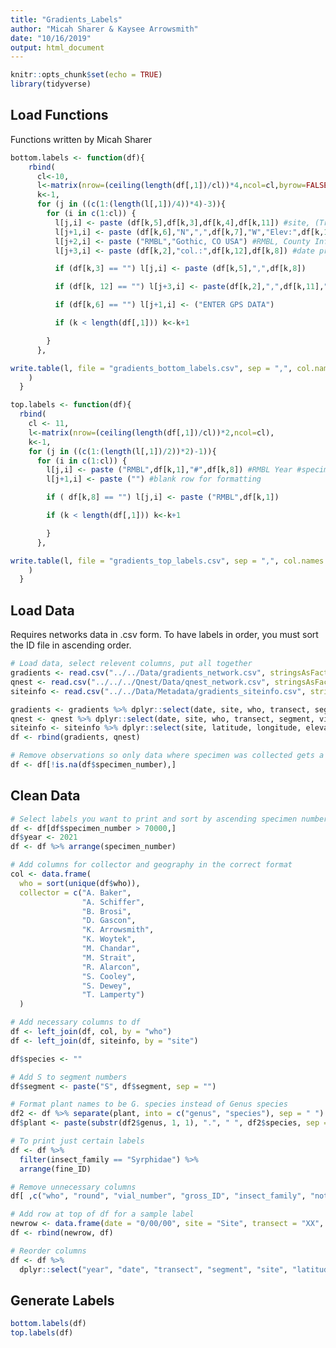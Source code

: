 ```yaml
---
title: "Gradients_Labels"
author: "Micah Sharer & Kaysee Arrowsmith"
date: "10/16/2019"
output: html_document
---
```


```r
knitr::opts_chunk$set(echo = TRUE)
library(tidyverse)
```

## Load Functions

Functions written by Micah Sharer

```r
bottom.labels <- function(df){
    rbind(
      cl<-10,
      l<-matrix(nrow=(ceiling(length(df[,1])/cl))*4,ncol=cl,byrow=FALSE,dimnames=NULL),
      k<-1,
      for (j in ((c(1:(length(l[,1])/4))*4)-3)){
        for (i in c(1:cl)) {
          l[j,i] <- paste (df[k,5],df[k,3],df[k,4],df[k,11]) #site, (Transect Segment), plant
          l[j+1,i] <- paste (df[k,6],"N",",",df[k,7],"W","Elev:",df[k,10],"m") #coordinates, elevation
          l[j+2,i] <- paste ("RMBL","Gothic, CO USA") #RMBL, County Info
          l[j+3,i] <- paste (df[k,2],"col.:",df[k,12],df[k,8]) #date project collector specimen number

          if (df[k,3] == "") l[j,i] <- paste (df[k,5],",",df[k,8])

          if (df[k, 12] == "") l[j+3,i] <- paste(df[k,2],",",df[k,11],",","col.: B. Brosi")

          if (df[k,6] == "") l[j+1,i] <- ("ENTER GPS DATA")

          if (k < length(df[,1])) k<-k+1

        }
      },

write.table(l, file = "gradients_bottom_labels.csv", sep = ",", col.names = F, row.names = F, append=FALSE)
    )
  }

top.labels <- function(df){
  rbind(
    cl <- 11,
    l<-matrix(nrow=(ceiling(length(df[,1])/cl))*2,ncol=cl),
    k<-1,
    for (j in ((c(1:(length(l[,1])/2))*2)-1)){
      for (i in c(1:cl)) {
        l[j,i] <- paste ("RMBL",df[k,1],"#",df[k,8]) #RMBL Year #specimen number
        l[j+1,i] <- paste ("") #blank row for formatting

        if ( df[k,8] == "") l[j,i] <- paste ("RMBL",df[k,1])

        if (k < length(df[,1])) k<-k+1

        }
      },

write.table(l, file = "gradients_top_labels.csv", sep = ",", col.names = F, row.names = F, append=FALSE)
    )
  }
```

## Load Data

Requires networks data in .csv form.
To have labels in order, you must sort the ID file in ascending order.

```r
# Load data, select relevent columns, put all together
gradients <- read.csv("../../Data/gradients_network.csv", stringsAsFactors = F)
qnest <- read.csv("../../../Qnest/Data/qnest_network.csv", stringsAsFactors = F)
siteinfo <- read.csv("../../Data/Metadata/gradients_siteinfo.csv", stringsAsFactors = F)

gradients <- gradients %>% dplyr::select(date, site, who, transect, segment, vial_number, specimen_number, gross_ID, insect_family, fine_ID, plant)
qnest <- qnest %>% dplyr::select(date, site, who, transect, segment, vial_number, specimen_number, gross_ID, insect_family, fine_ID, plant)
siteinfo <- siteinfo %>% dplyr::select(site, latitude, longitude, elevation)
df <- rbind(gradients, qnest)

# Remove observations so only data where specimen was collected gets a label
df <- df[!is.na(df$specimen_number),]
```

## Clean Data
```r
# Select labels you want to print and sort by ascending specimen number
df <- df[df$specimen_number > 70000,]
df$year <- 2021
df <- df %>% arrange(specimen_number)

# Add columns for collector and geography in the correct format
col <- data.frame(
  who = sort(unique(df$who)), 
  collector = c("A. Baker", 
                "A. Schiffer", 
                "B. Brosi", 
                "D. Gascon", 
                "K. Arrowsmith", 
                "K. Woytek", 
                "M. Chandar", 
                "M. Strait", 
                "R. Alarcon", 
                "S. Cooley", 
                "S. Dewey", 
                "T. Lamperty")
  )

# Add necessary columns to df
df <- left_join(df, col, by = "who")
df <- left_join(df, siteinfo, by = "site")

df$species <- ""

# Add S to segment numbers
df$segment <- paste("S", df$segment, sep = "")

# Format plant names to be G. species instead of Genus species
df2 <- df %>% separate(plant, into = c("genus", "species"), sep = " ")
df$plant <- paste(substr(df2$genus, 1, 1), ".", " ", df2$species, sep = "")

# To print just certain labels
df <- df %>%
  filter(insect_family == "Syrphidae") %>%
  arrange(fine_ID)

# Remove unnecessary columns
df[ ,c("who", "round", "vial_number", "gross_ID", "insect_family", "notes", "fine_ID", "pollen", "date2")] <- list(NULL)

# Add row at top of df for a sample label
newrow <- data.frame(date = "0/00/00", site = "Site", transect = "XX", segment = "SX", specimen_number = 0, plant = "Plant", collector = "A. Collector", latitude = 0, longitude = 0, elevation = 0, year = 0, species = NA)
df <- rbind(newrow, df)

# Reorder columns
df <- df %>%
  dplyr::select("year", "date", "transect", "segment", "site", "latitude", "longitude", "specimen_number", "species", "elevation", "plant", "collector")
```


## Generate Labels

```r
bottom.labels(df)
top.labels(df)
```

